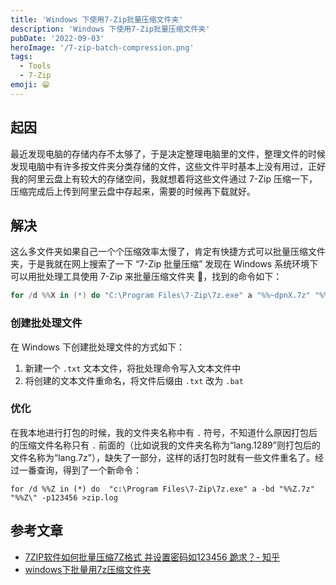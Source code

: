 ```yaml
---
title: 'Windows 下使用7-Zip批量压缩文件夹'
description: 'Windows 下使用7-Zip批量压缩文件夹'
pubDate: '2022-09-03'
heroImage: '/7-zip-batch-compression.png'
tags:
  - Tools
  - 7-Zip
emoji: 😁
---
```


## 起因

最近发现电脑的存储内存不太够了，于是决定整理电脑里的文件，整理文件的时候发现电脑中有许多按文件夹分类存储的文件，这些文件平时基本上没有用过，正好我的阿里云盘上有较大的存储空间，我就想着将这些文件通过 7-Zip 压缩一下，压缩完成后上传到阿里云盘中存起来，需要的时候再下载就好。

## 解决

这么多文件夹如果自己一个个压缩效率太慢了，肯定有快捷方式可以批量压缩文件夹，于是我就在网上搜索了一下 “7-Zip 批量压缩” 发现在 Windows 系统环境下可以用批处理工具使用 7-Zip 来批量压缩文件夹 📂，找到的命令如下：

```powershell
for /d %%X in (*) do "C:\Program Files\7-Zip\7z.exe" a "%%~dpnX.7z" "%%X" -p123456 -mhe -mx=0
```

### 创建批处理文件

在 Windows 下创建批处理文件的方式如下：

1. 新建一个 `.txt` 文本文件，将批处理命令写入文本文件中
2. 将创建的文本文件重命名，将文件后缀由 `.txt` 改为 `.bat`

### 优化

在我本地进行打包的时候，我的文件夹名称中有 `.` 符号，不知道什么原因打包后的压缩文件名称只有 `.` 前面的（比如说我的文件夹名称为“lang.1289”则打包后的文件名称为“lang.7z”），缺失了一部分，这样的话打包时就有一些文件重名了。经过一番查询，得到了一个新命令：

```shell
for /d %%Z in (*) do  "c:\Program Files\7-Zip\7z.exe" a -bd "%%Z.7z" "%%Z\" -p123456 >zip.log
```

## 参考文章

- [7ZIP软件如何批量压缩7Z格式 并设置密码如123456 跪求？- 知乎](https://www.zhihu.com/question/31567041)
- [windows下批量用7z压缩文件夹](https://evvail.com/2020/06/23/713.html)
